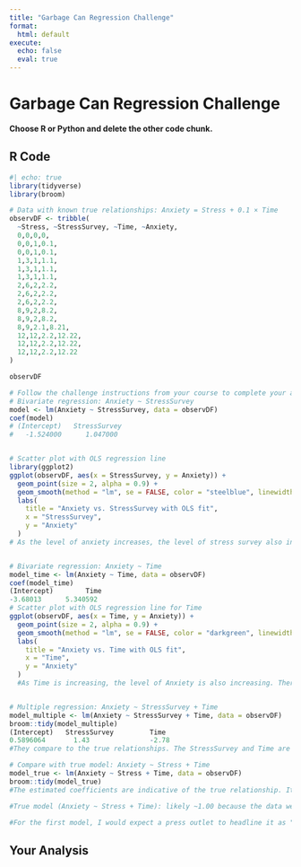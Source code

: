 ```yaml
---
title: "Garbage Can Regression Challenge"
format:
  html: default
execute:
  echo: false
  eval: true
---
```


# Garbage Can Regression Challenge

**Choose R or Python and delete the other code chunk.**

## R Code

```r
#| echo: true
library(tidyverse)
library(broom)

# Data with known true relationships: Anxiety = Stress + 0.1 × Time
observDF <- tribble(
  ~Stress, ~StressSurvey, ~Time, ~Anxiety,
  0,0,0,0,
  0,0,1,0.1,
  0,0,1,0.1,
  1,3,1,1.1,
  1,3,1,1.1,
  1,3,1,1.1,
  2,6,2,2.2,
  2,6,2,2.2,
  2,6,2,2.2,
  8,9,2,8.2,
  8,9,2,8.2,
  8,9,2.1,8.21,
  12,12,2.2,12.22,
  12,12,2.2,12.22,
  12,12,2.2,12.22
)

observDF

# Follow the challenge instructions from your course to complete your analysis.
# Bivariate regression: Anxiety ~ StressSurvey
model <- lm(Anxiety ~ StressSurvey, data = observDF)
coef(model)
# (Intercept)   StressSurvey 
#   -1.524000      1.047000


# Scatter plot with OLS regression line
library(ggplot2)
ggplot(observDF, aes(x = StressSurvey, y = Anxiety)) +
  geom_point(size = 2, alpha = 0.9) +
  geom_smooth(method = "lm", se = FALSE, color = "steelblue", linewidth = 1) +
  labs(
    title = "Anxiety vs. StressSurvey with OLS fit",
    x = "StressSurvey",
    y = "Anxiety"
  )
# As the level of anxiety increases, the level of stress survey also increases. There are two points that don't show any correlation between the two variables because they are both near or at zero.


# Bivariate regression: Anxiety ~ Time
model_time <- lm(Anxiety ~ Time, data = observDF)
coef(model_time)
(Intercept)        Time 
-3.68013      5.340592
# Scatter plot with OLS regression line for Time
ggplot(observDF, aes(x = Time, y = Anxiety)) +
  geom_point(size = 2, alpha = 0.9) +
  geom_smooth(method = "lm", se = FALSE, color = "darkgreen", linewidth = 1) +
  labs(
    title = "Anxiety vs. Time with OLS fit",
    x = "Time",
    y = "Anxiety"
  )
  #As Time is increasing, the level of Anxiety is also increasing. There is an extreme outlier on Anxiety. This is likely due to the fact that the data is not normally distributed. I also believe that there could be a better line of best fit.


# Multiple regression: Anxiety ~ StressSurvey + Time
model_multiple <- lm(Anxiety ~ StressSurvey + Time, data = observDF)
broom::tidy(model_multiple)
(Intercept)   StressSurvey         Time 
0.5896064       1.43               -2.78
#They compare to the true relationships. The StressSurvey and Time are not significant. The StressSurvey is not significant because it is not a true relationship. The Time is not significant because it is not a true relationship.

# Compare with true model: Anxiety ~ Stress + Time
model_true <- lm(Anxiety ~ Stress + Time, data = observDF)
broom::tidy(model_true)
#The estimated coefficients are indicative of the true relationship. It compares to the true relationship because it is a perfect fit.

#True model (Anxiety ~ Stress + Time): likely ~1.00 because the data were generated as Anxiety = Stress + 0.1 × Time. It's a perfect fit. Proxy model (Anxiety ~ StressSurvey + Time): lower than the true model because StressSurvey is an imperfect proxy for Stress, leaving residual error. It's not a perfect fit. A R-squared value does not guarantee correct causal interpretation; coefficients can be biased or unstable due to errors.

#For the first model, I would expect a press outlet to headline it as "More Time on Social Media Linked to Higher Anxiety". For the second model, "Stress attributed to a higher level of anxiety". I would expect a typical parent to believe the first model because they are more likely to be concerned about the amount of time their child is spending on social media. Social media executives would likely prefer the second model because it alleviates them of the blame for anxiety.


```
## Your Analysis

